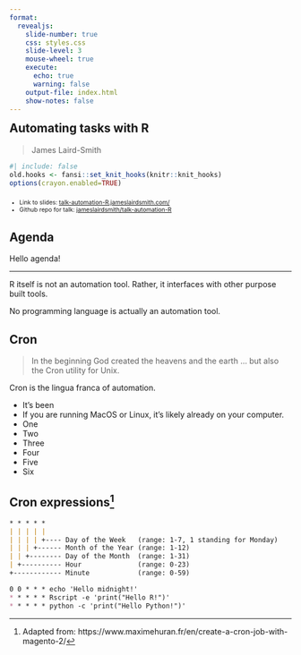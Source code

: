 ```yaml
---
format:
  revealjs: 
    slide-number: true
    css: styles.css
    slide-level: 3
    mouse-wheel: true
    execute:
      echo: true
      warning: false
    output-file: index.html
    show-notes: false
---
```


## Automating tasks with R {style="margin-top: 0em;"}

> James Laird-Smith
```r
#| include: false
old.hooks <- fansi::set_knit_hooks(knitr::knit_hooks)
options(crayon.enabled=TRUE)
```

::: {style="margin-top: 2em; margin-bottom: 1em; font-size: 0.75em;"}
- Link to slides: [talk-automation-R.jameslairdsmith.com/](https://talk-automation-R.jameslairdsmith.com/)
- Github repo for talk: [jameslairdsmith/talk-automation-R](https://github.com/jameslairdsmith/talk-automation-R)
:::

## Agenda

Hello agenda!

---

R itself is not an automation tool. Rather, it interfaces with other purpose 
built tools.

::: {.notes}
No programming language is actually an automation tool.
:::


## Cron

> In the beginning God created the heavens and the earth ... but also the Cron utility for Unix.

Cron is the lingua franca of automation.

- It's been 
- If you are running MacOS or Linux, it's likely already on your computer.
- One
- Two
- Three
- Four
- Five
- Six

## Cron expressions^[Adapted from: https://www.maximehuran.fr/en/create-a-cron-job-with-magento-2/]

```markdown
* * * * *
| | | | |
| | | | +---- Day of the Week   (range: 1-7, 1 standing for Monday)
| | | +------ Month of the Year (range: 1-12)
| | +-------- Day of the Month  (range: 1-31)
| +---------- Hour              (range: 0-23)
+------------ Minute            (range: 0-59)
```
```markdown
0 0 * * * echo 'Hello midnight!'
* * * * * Rscript -e 'print("Hello R!")'
* * * * * python -c 'print("Hello Python!")'
```


